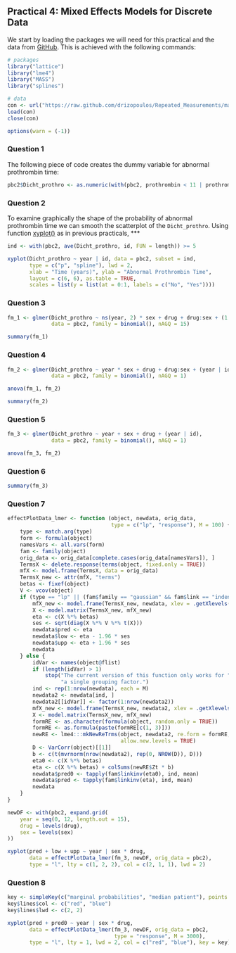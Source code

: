 ## Practical 4: Mixed Effects Models for Discrete Data
We start by loading the packages we will need for this practical and the data from 
[GitHub](https://github.com/drizopoulos/Repeated_Measurements). This is achieved with the
following commands:
```r
# packages
library("lattice")
library("lme4")
library("MASS")
library("splines")

# data
con <- url("https://raw.github.com/drizopoulos/Repeated_Measurements/master/Data.RData")
load(con)
close(con)
```
```r
options(warn = (-1))
```

### Question 1
The following piece of code creates the dummy variable for abnormal prothrombin time:
```r
pbc2$Dicht_prothro <- as.numeric(with(pbc2, prothrombin < 11 | prothrombin > 13))
```

### Question 2
To examine graphically the shape of the probability of abnormal prothrombin time we can
smooth the scatterplot of the `Dicht_prothro`. Using function 
[xyplot()](https://goo.gl/cGSjZk) as in previous practicals, ***
```r
ind <- with(pbc2, ave(Dicht_prothro, id, FUN = length)) >= 5
```


```r
xyplot(Dicht_prothro ~ year | id, data = pbc2, subset = ind,
       type = c("p", "spline"), lwd = 2,
       xlab = "Time (years)", ylab = "Abnormal Prothrombin Time",
       layout = c(6, 6), as.table = TRUE,
       scales = list(y = list(at = 0:1, labels = c("No", "Yes"))))
```


### Question 3

```r
fm_1 <- glmer(Dicht_prothro ~ ns(year, 2) * sex + drug + drug:sex + (1 | id), 
              data = pbc2, family = binomial(), nAGQ = 15)

summary(fm_1)
```

### Question 4

```r
fm_2 <- glmer(Dicht_prothro ~ year * sex + drug + drug:sex + (year | id), 
              data = pbc2, family = binomial(), nAGQ = 1)

anova(fm_1, fm_2)
```

```r
summary(fm_2)
```

### Question 5

```r
fm_3 <- glmer(Dicht_prothro ~ year + sex + drug + (year | id), 
              data = pbc2, family = binomial(), nAGQ = 1)

anova(fm_3, fm_2)
```

### Question 6

```r
summary(fm_3)
```

### Question 7

```r
effectPlotData_lmer <- function (object, newdata, orig_data, 
                                 type = c("lp", "response"), M = 100) {
    type <- match.arg(type)
    form <- formula(object)
    namesVars <- all.vars(form)
    fam <- family(object)
    orig_data <- orig_data[complete.cases(orig_data[namesVars]), ]
    TermsX <- delete.response(terms(object, fixed.only = TRUE))
    mfX <- model.frame(TermsX, data = orig_data)
    TermsX_new <- attr(mfX, "terms")
    betas <- fixef(object)
    V <- vcov(object)
    if (type == "lp" || (fam$family == "gaussian" && fam$link == "indentity")) {
        mfX_new <- model.frame(TermsX_new, newdata, xlev = .getXlevels(TermsX, mfX))
        X <- model.matrix(TermsX_new, mfX_new)
        eta <- c(X %*% betas)
        ses <- sqrt(diag(X %*% V %*% t(X)))
        newdata$pred <- eta
        newdata$low <- eta - 1.96 * ses
        newdata$upp <- eta + 1.96 * ses
        newdata
    } else {
        idVar <- names(object@flist)
        if (length(idVar) > 1)
            stop("The current version of this function only works for ",
                 "a single grouping factor.")
        ind <- rep(1:nrow(newdata), each = M)
        newdata2 <- newdata[ind, ]
        newdata2[[idVar]] <- factor(1:nrow(newdata2))
        mfX_new <- model.frame(TermsX_new, newdata2, xlev = .getXlevels(TermsX, mfX))
        X <- model.matrix(TermsX_new, mfX_new)
        formRE <- as.character(formula(object, random.only = TRUE))
        formRE <- as.formula(paste(formRE[c(1, 3)]))
        newRE <- lme4:::mkNewReTrms(object, newdata2, re.form = formRE,
                                    allow.new.levels = TRUE)
        D <- VarCorr(object)[[1]]
        b <- c(t(mvrnorm(nrow(newdata2), rep(0, NROW(D)), D)))
        eta0 <- c(X %*% betas)
        eta <- c(X %*% betas) + colSums(newRE$Zt * b)
        newdata$pred0 <- tapply(fam$linkinv(eta0), ind, mean)
        newdata$pred <- tapply(fam$linkinv(eta), ind, mean)
        newdata
    }
}
```

```r
newDF <- with(pbc2, expand.grid(
    year = seq(0, 12, length.out = 15),
    drug = levels(drug),
    sex = levels(sex)
))
```

```r
xyplot(pred + low + upp ~ year | sex * drug, 
       data = effectPlotData_lmer(fm_3, newDF, orig_data = pbc2), 
       type = "l", lty = c(1, 2, 2), col = c(2, 1, 1), lwd = 2)
```


### Question 8

```r
key <- simpleKey(c("marginal probabilities", "median patient"), points = FALSE, lines = TRUE)
key$lines$col <- c("red", "blue")
key$lines$lwd <- c(2, 2)
```

```r
xyplot(pred + pred0 ~ year | sex * drug, 
       data = effectPlotData_lmer(fm_3, newDF, orig_data = pbc2, 
                                  type = "response", M = 3000), 
       type = "l", lty = 1, lwd = 2, col = c("red", "blue"), key = key)
```
